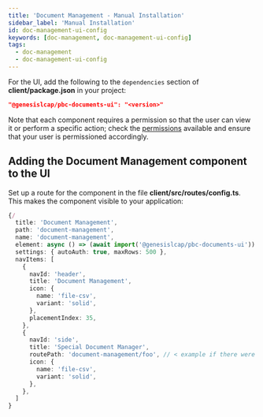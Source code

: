 ```yaml
---
title: 'Document Management - Manual Installation'
sidebar_label: 'Manual Installation'
id: doc-management-ui-config
keywords: [doc-management, doc-management-ui-config]
tags:
  - doc-management
  - doc-management-ui-config
---
```


For the UI, add the following to the `dependencies` section of **client/package.json** in your project:

```json
"@genesislcap/pbc-documents-ui": "<version>"
```

Note that each component requires a permission so that the user can view it or perform a specific action; check the [permissions](../../../../components/doc-management/doc-management-ui/doc-management-permissions) available and ensure that your user is permissioned accordingly.

## Adding the Document Management component to the UI
Set up a route for the component in  the file **client/src/routes/config.ts**. This makes the component visible to your application:

```typescript
{/
  title: 'Document Management',
  path: 'document-management',
  name: 'document-management',
  element: async () => (await import('@genesislcap/pbc-documents-ui')).FoundationDocumentManager,
  settings: { autoAuth: true, maxRows: 500 },
  navItems: [
    {
      navId: 'header',
      title: 'Document Management',
      icon: {
        name: 'file-csv',
        variant: 'solid',
      },
      placementIndex: 35,
    },
    {
      navId: 'side',
      title: 'Special Document Manager',
      routePath: 'document-management/foo', // < example if there were child routes
      icon: {
        name: 'file-csv',
        variant: 'solid',
      },
    },
  ]
}
```
